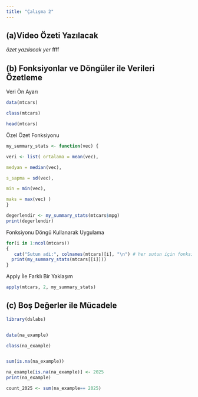 ```yaml
---
title: "Çalışma 2"
---
```


## (a)Video Özeti Yazılacak

*özet yazılacak yer* ffff

## (b) Fonksiyonlar ve Döngüler ile Verileri Özetleme

Veri Ön Ayarı

```r

data(mtcars)

class(mtcars)

head(mtcars)
```

Özel Özet Fonksiyonu

```r
my_summary_stats <- function(vec) {

veri <- list( ortalama = mean(vec),

medyan = median(vec),

s_sapma = sd(vec),

min = min(vec),

maks = max(vec) )
} 

degerlendir <- my_summary_stats(mtcars$mpg) 
print(degerlendir)
```

Fonksiyonu Döngü Kullanarak Uygulama

```r
for(i in 1:ncol(mtcars))
{
   cat("Sutun adi:", colnames(mtcars)[i], "\n") # her sutun için fonksiyonu çağırarak özet verileri sıralar 
  print(my_summary_stats(mtcars[[i]])) 
}
```

Apply İle Farklı Bir Yaklaşım

```r
apply(mtcars, 2, my_summary_stats)
```

## (c) Boş Değerler ile Mücadele

```r

library(dslabs)


data(na_example)

class(na_example)


sum(is.na(na_example))

na_example[is.na(na_example)] <- 2025
print(na_example)

count_2025 <- sum(na_example== 2025)

```
